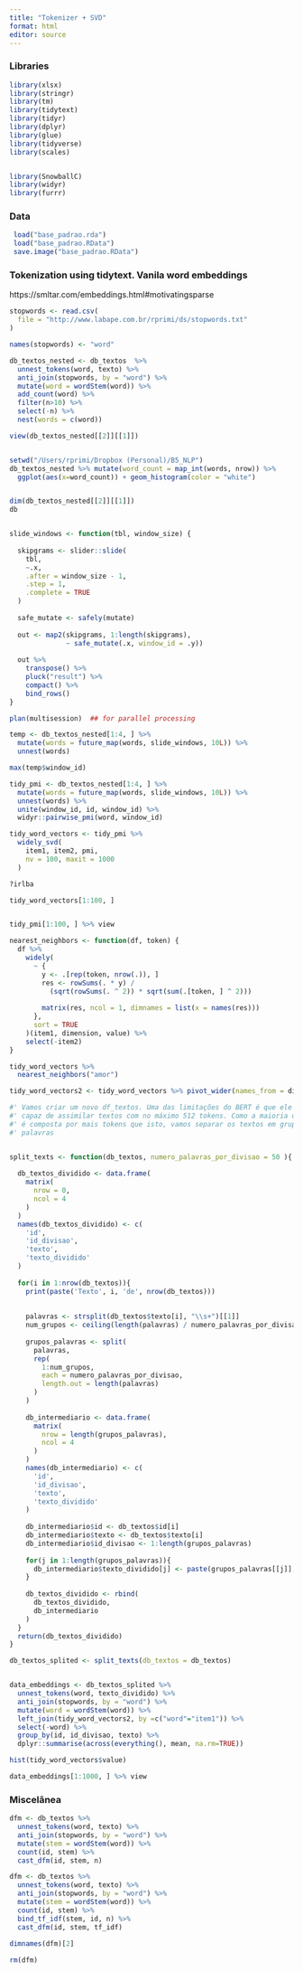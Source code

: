 ```yaml
---
title: "Tokenizer + SVD"
format: html
editor: source
---
```


### Libraries

```r

library(xlsx)
library(stringr)
library(tm)
library(tidytext)
library(tidyr)
library(dplyr)
library(glue)
library(tidyverse)
library(scales)


library(SnowballC)
library(widyr)
library(furrr)


```

### Data

```r
 load("base_padrao.rda")
 load("base_padrao.RData")
 save.image("base_padrao.RData")

```

### Tokenization using tidytext. Vanila word embeddings

https://smltar.com/embeddings.html#motivatingsparse


```r

stopwords <- read.csv(
  file = "http://www.labape.com.br/rprimi/ds/stopwords.txt"
)

names(stopwords) <- "word"

db_textos_nested <- db_textos  %>%
  unnest_tokens(word, texto) %>%
  anti_join(stopwords, by = "word") %>%
  mutate(word = wordStem(word)) %>%
  add_count(word) %>%
  filter(n>10) %>%
  select(-n) %>%
  nest(words = c(word))

view(db_textos_nested[[2]][[1]])


setwd("/Users/rprimi/Dropbox (Personal)/B5_NLP")
db_textos_nested %>% mutate(word_count = map_int(words, nrow)) %>%
  ggplot(aes(x=word_count)) + geom_histogram(color = "white")


dim(db_textos_nested[[2]][[1]])
db


slide_windows <- function(tbl, window_size) {
  
  skipgrams <- slider::slide(
    tbl, 
    ~.x, 
    .after = window_size - 1, 
    .step = 1, 
    .complete = TRUE
  )
  
  safe_mutate <- safely(mutate)
  
  out <- map2(skipgrams, 1:length(skipgrams),
              ~ safe_mutate(.x, window_id = .y))
  
  out %>%
    transpose() %>%
    pluck("result") %>%
    compact() %>%
    bind_rows()
}

plan(multisession)  ## for parallel processing

temp <- db_textos_nested[1:4, ] %>%
  mutate(words = future_map(words, slide_windows, 10L)) %>%
  unnest(words)

max(temp$window_id)

tidy_pmi <- db_textos_nested[1:4, ] %>%
  mutate(words = future_map(words, slide_windows, 10L)) %>%
  unnest(words) %>%
  unite(window_id, id, window_id) %>%
  widyr::pairwise_pmi(word, window_id)

tidy_word_vectors <- tidy_pmi %>%
  widely_svd(
    item1, item2, pmi,
    nv = 100, maxit = 1000
  )

?irlba

tidy_word_vectors[1:100, ]


tidy_pmi[1:100, ] %>% view
```

```r
nearest_neighbors <- function(df, token) {
  df %>%
    widely(
      ~ {
        y <- .[rep(token, nrow(.)), ]
        res <- rowSums(. * y) / 
          (sqrt(rowSums(. ^ 2)) * sqrt(sum(.[token, ] ^ 2)))
        
        matrix(res, ncol = 1, dimnames = list(x = names(res)))
      },
      sort = TRUE
    )(item1, dimension, value) %>%
    select(-item2)
}

tidy_word_vectors %>%
  nearest_neighbors("amor")

tidy_word_vectors2 <- tidy_word_vectors %>% pivot_wider(names_from = dimension, values_from = value)


```

```r
#' Vamos criar um novo df_textos. Uma das limitações do BERT é que ele só é
#' capaz de assimilar textos com no máximo 512 tokens. Como a maioria dos textos
#' é composta por mais tokens que isto, vamos separar os textos em grupos de 500
#' palavras


split_texts <- function(db_textos, numero_palavras_por_divisao = 50 ){
  
  db_textos_dividido <- data.frame(
    matrix(
      nrow = 0,
      ncol = 4
    )
  )
  names(db_textos_dividido) <- c(
    'id',
    'id_divisao',
    'texto',
    'texto_dividido'
  )
  
  for(i in 1:nrow(db_textos)){
    print(paste('Texto', i, 'de', nrow(db_textos)))
    
    
    palavras <- strsplit(db_textos$texto[i], "\\s+")[[1]]
    num_grupos <- ceiling(length(palavras) / numero_palavras_por_divisao)
    
    grupos_palavras <- split(
      palavras,
      rep(
        1:num_grupos,
        each = numero_palavras_por_divisao,
        length.out = length(palavras)
      )
    )
    
    db_intermediario <- data.frame(
      matrix(
        nrow = length(grupos_palavras),
        ncol = 4
      )
    )
    names(db_intermediario) <- c(
      'id',
      'id_divisao',
      'texto',
      'texto_dividido'
    )
    
    db_intermediario$id <- db_textos$id[i]
    db_intermediario$texto <- db_textos$texto[i]
    db_intermediario$id_divisao <- 1:length(grupos_palavras)
    
    for(j in 1:length(grupos_palavras)){
      db_intermediario$texto_dividido[j] <- paste(grupos_palavras[[j]], collapse = " ")
    }
    
    db_textos_dividido <- rbind(
      db_textos_dividido,
      db_intermediario
    )
  }
  return(db_textos_dividido)
}

db_textos_splited <- split_texts(db_textos = db_textos)



```

```r

data_embeddings <- db_textos_splited %>%
  unnest_tokens(word, texto_dividido) %>%
  anti_join(stopwords, by = "word") %>%
  mutate(word = wordStem(word)) %>%
  left_join(tidy_word_vectors2, by =c("word"="item1")) %>%
  select(-word) %>%
  group_by(id, id_divisao, texto) %>%
  dplyr::summarise(across(everything(), mean, na.rm=TRUE))

hist(tidy_word_vectors$value)

data_embeddings[1:1000, ] %>% view


```

### Miscelânea

```r


dfm <- db_textos %>%
  unnest_tokens(word, texto) %>%
  anti_join(stopwords, by = "word") %>%
  mutate(stem = wordStem(word)) %>%
  count(id, stem) %>%
  cast_dfm(id, stem, n)

dfm <- db_textos %>%
  unnest_tokens(word, texto) %>%
  anti_join(stopwords, by = "word") %>%
  mutate(stem = wordStem(word)) %>%
  count(id, stem) %>%
  bind_tf_idf(stem, id, n) %>%
  cast_dfm(id, stem, tf_idf)
 
dimnames(dfm)[2]

rm(dfm)

```
